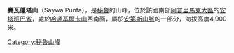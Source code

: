 {{Coord|14|35|35|S|72|40|53|W|display=title}}

'''賽瓦蓬塔山'''（Saywa Punta），是[[秘魯|秘魯]]的山峰，位於該國南部[[阿普里馬克大區|阿普里馬克大區]]的[[安塔班巴省|安塔班巴省]]，處於[[哈通基爾卡山|哈通基爾卡山]]西南面，屬於[[安第斯山脈|安第斯山脈]]的一部分，海拔高度4,900米。

{{Peru-geo-stub}}
[[Category:秘魯山峰|Category:秘魯山峰]]